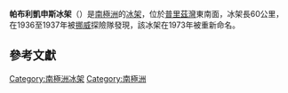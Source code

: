 {{unreferenced|time=2013-04-15T05:13:24+00:00}}
'''帕布利凱申斯冰架'''（{{lang-no|Publicationsisen}}）是[[南極洲|南極洲]]的[[冰架|冰架]]，位於[[普里茲灣|普里茲灣]]東南面，冰架長60公里，在1936至1937年被[[挪威|挪威]]探險隊發現，該冰架在1973年被重新命名。

== 參考文獻 ==
{{usgs-gazetteer}}

{{Antarctica-geo-stub}}

[[Category:南極洲冰架|Category:南極洲冰架]]
[[Category:南極洲|Category:南極洲]]
